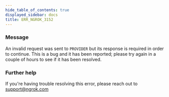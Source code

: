 ```yaml
---
hide_table_of_contents: true
displayed_sidebar: docs
title: ERR_NGROK_3152
---
```




### Message

An invalid request was sent to `PROVIDER` but its response is required in order to continue. This is a bug and it has been reported; please try again in a couple of hours to see if it has been resolved.

<ErrorDetails error="err_ngrok_3152" />

### Further help

If you're having trouble resolving this error, please reach out to [support@ngrok.com](mailto:support@ngrok.com?subject=Help%20with%20ERR_NGROK_3152)
